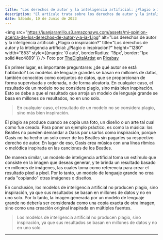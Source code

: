 ```yaml
---
title: "Los derechos de autor y la inteligencia artificial: ¿Plagio o inspiración?"
description: "El artículo trata sobre los derechos de autor y la inteligencia artificial, explicando que las imágenes generadas por un modelo de lenguaje no son plagio, sino más bien inspiraciones originales basadas en múltiples fuentes. Se usa el ejemplo de la música para ilustrar este punto."
date: Sábado, 10 de Junio de 2023
---
```


<img src="https://juanjaramillo.s3.amazonaws.com/assets/mi-opinion-acerca-de-los-derechos-de-autor-y-a-ia-1.jpg" alt="Los derechos de autor y la inteligencia artificial: ¿Plagio o inspiración?" title="Los derechos de autor y la inteligencia artificial: ¿Plagio o inspiración?" height="1280" width="853" style={{margin: '0 auto', borderRadius: '15px', border: '1px solid #ec4899' }} />
Foto por [TheDigitalArtist](https://pixabay.com/users/thedigitalartist-202249/) en [Pixabay](https://pixabay.com/photos/wood-wooden-copyright-trademark-3350571/)

En primer lugar, es importante preguntarse: ¿de qué autor se está hablando? Los modelos de lenguaje grandes se basan en millones de datos, también conocidos como conjuntos de datos, que se proporcionan de forma supervisada y ordenada, o de forma aleatoria. En cualquier caso, el resultado de un modelo no se considera plagio, sino más bien inspiración. Esto se debe a que el resultado que arroja un modelo de lenguaje grande se basa en millones de resultados, no en uno solo.

> En cualquier caso, el resultado de un modelo no se considera plagio, sino más bien inspiración.

El plagio se produce cuando se copia una foto, un diseño o un arte tal cual como fue creado. Para poner un ejemplo práctico, es como la música: los Beatles no pueden demandar a Oasis por usarlos como inspiración, porque Oasis no ha hecho un solo cover de los Beatles sin pagarles su respectivo derecho de autor. En lugar de eso, Oasis crea música con una línea rítmica o melódica inspirada en las canciones de los Beatles.

De manera similar, un modelo de inteligencia artificial toma un estímulo que consiste en la imagen que deseas generar, y te brinda un resultado basado en millones de imágenes, las cuales toma como referencia para crear el resultado píxel a píxel. Por lo tanto, un modelo de lenguaje grande no crea nada "copiando" otras imágenes o diseños.

En conclusión, los modelos de inteligencia artificial no producen plagio, sino inspiración, ya que sus resultados se basan en millones de datos y no en uno solo. Por lo tanto, la imagen generada por un modelo de lenguaje grande no debería ser considerada como una copia exacta de otra imagen, sino como una creación original inspirada en múltiples fuentes.

> Los modelos de inteligencia artificial no producen plagio, sino inspiración, ya que sus resultados se basan en millones de datos y no en uno solo.

---